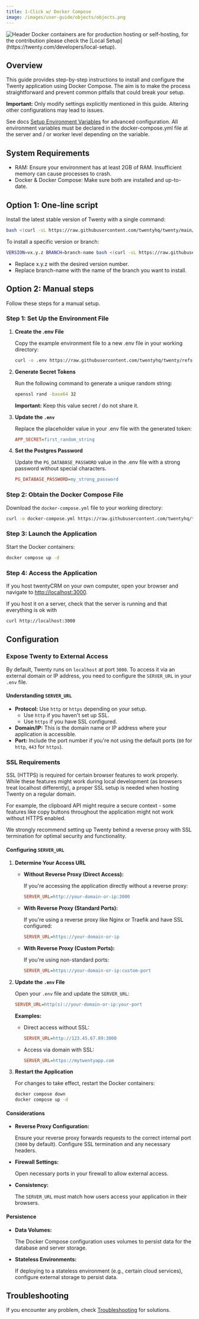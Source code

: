 ```yaml
---
title: 1-Click w/ Docker Compose
image: /images/user-guide/objects/objects.png
---
```

<Frame>
  <img src="/images/user-guide/objects/objects.png" alt="Header" />
</Frame>

<Warning>
Docker containers are for production hosting or self-hosting, for the contribution please check the [Local Setup](https://twenty.com/developers/local-setup).
</Warning>

## Overview

This guide provides step-by-step instructions to install and configure the Twenty application using Docker Compose. The aim is to make the process straightforward and prevent common pitfalls that could break your setup.

**Important:** Only modify settings explicitly mentioned in this guide. Altering other configurations may lead to issues.

See docs [Setup Environment Variables](https://twenty.com/developers/self-hosting/setup) for advanced configuration. All environment variables must be declared in the docker-compose.yml file at the server and / or worker level depending on the variable.

## System Requirements

- RAM: Ensure your environment has at least 2GB of RAM. Insufficient memory can cause processes to crash.
- Docker & Docker Compose: Make sure both are installed and up-to-date.

## Option 1: One-line script

Install the latest stable version of Twenty with a single command:
```bash
bash <(curl -sL https://raw.githubusercontent.com/twentyhq/twenty/main/packages/twenty-docker/scripts/install.sh)
```

To install a specific version or branch:
```bash
VERSION=vx.y.z BRANCH=branch-name bash <(curl -sL https://raw.githubusercontent.com/twentyhq/twenty/main/packages/twenty-docker/scripts/install.sh)
```
- Replace x.y.z with the desired version number.
- Replace branch-name with the name of the branch you want to install.

## Option 2: Manual steps
Follow these steps for a manual setup.

### Step 1: Set Up the Environment File

1. **Create the .env File**

    Copy the example environment file to a new .env file in your working directory:
    ```bash
    curl -o .env https://raw.githubusercontent.com/twentyhq/twenty/refs/heads/main/packages/twenty-docker/.env.example
    ```

2. **Generate Secret Tokens**

    Run the following command to generate a unique random string:
    ```bash
    openssl rand -base64 32
    ```
    **Important:** Keep this value secret / do not share it.

3. **Update the `.env`**

    Replace the placeholder value in your .env file with the generated token:

    ```ini
    APP_SECRET=first_random_string
    ```

4. **Set the Postgres Password**

    Update the `PG_DATABASE_PASSWORD` value in the .env file with a strong password without special characters.

    ```ini
    PG_DATABASE_PASSWORD=my_strong_password
    ```

### Step 2: Obtain the Docker Compose File

Download the `docker-compose.yml` file to your working directory:

```bash
curl -o docker-compose.yml https://raw.githubusercontent.com/twentyhq/twenty/refs/heads/main/packages/twenty-docker/docker-compose.yml
```

### Step 3: Launch the Application

Start the Docker containers:
```bash
docker compose up -d
```

### Step 4: Access the Application

If you host twentyCRM on your own computer, open your browser and navigate to [http://localhost:3000](http://localhost:3000).

If you host it on a server, check that the server is running and that everything is ok with
```bash
curl http://localhost:3000
```

## Configuration

### Expose Twenty to External Access

By default, Twenty runs on `localhost` at port `3000`. To access it via an external domain or IP address, you need to configure the `SERVER_URL` in your `.env` file.

#### Understanding `SERVER_URL`

- **Protocol:** Use `http` or `https` depending on your setup.
    - Use `http` if you haven't set up SSL.
    - Use `https` if you have SSL configured.
- **Domain/IP:** This is the domain name or IP address where your application is accessible.
- **Port:** Include the port number if you're not using the default ports (`80` for `http`, `443` for `https`).

### SSL Requirements

SSL (HTTPS) is required for certain browser features to work properly. While these features might work during local development (as browsers treat localhost differently), a proper SSL setup is needed when hosting Twenty on a regular domain.

For example, the clipboard API might require a secure context - some features like copy buttons throughout the application might not work without HTTPS enabled.

We strongly recommend setting up Twenty behind a reverse proxy with SSL termination for optimal security and functionality.

#### Configuring `SERVER_URL`

1. **Determine Your Access URL**
    - **Without Reverse Proxy (Direct Access):**

        If you're accessing the application directly without a reverse proxy:
        ```ini
        SERVER_URL=http://your-domain-or-ip:3000
        ```

    - **With Reverse Proxy (Standard Ports):**

        If you're using a reverse proxy like Nginx or Traefik and have SSL configured:
        ```ini
        SERVER_URL=https://your-domain-or-ip
        ```

    - **With Reverse Proxy (Custom Ports):**

        If you're using non-standard ports:
        ```ini
        SERVER_URL=https://your-domain-or-ip:custom-port
        ````

2. **Update the `.env` File**

    Open your `.env` file and update the `SERVER_URL`:

    ```ini
    SERVER_URL=http(s)://your-domain-or-ip:your-port
    ```

    **Examples:**
    - Direct access without SSL:
        ```ini
        SERVER_URL=http://123.45.67.89:3000
        ```
    - Access via domain with SSL:
        ```ini
        SERVER_URL=https://mytwentyapp.com
        ```

3. **Restart the Application**

    For changes to take effect, restart the Docker containers:
    ```bash
    docker compose down
    docker compose up -d
    ```

#### Considerations

- **Reverse Proxy Configuration:**

    Ensure your reverse proxy forwards requests to the correct internal port (`3000` by default). Configure SSL termination and any necessary headers.

- **Firewall Settings:**

    Open necessary ports in your firewall to allow external access.

- **Consistency:**

    The `SERVER_URL` must match how users access your application in their browsers.

#### Persistence

- **Data Volumes:**

    The Docker Compose configuration uses volumes to persist data for the database and server storage.

- **Stateless Environments:**

    If deploying to a stateless environment (e.g., certain cloud services), configure external storage to persist data.


## Troubleshooting

If you encounter any problem, check [Troubleshooting](https://twenty.com/developers/self-hosting/troubleshooting) for solutions.


